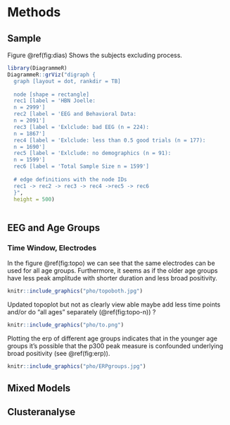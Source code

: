 # Methods {#methods}


## Sample 

Figure \@ref(fig:dias) Shows the subjects excluding process.

```r

library(DiagrammeR)
DiagrammeR::grViz("digraph {
  graph [layout = dot, rankdir = TB]
  
  node [shape = rectangle]        
  rec1 [label = 'HBN Joelle: 
  n = 2999']
  rec2 [label = 'EEG and Behavioral Data:
  n = 2091']
  rec3 [label = 'Exlclude: bad EEG (n = 224):
  n = 1867']
  rec4 [label = 'Exlclude: less than 0.5 good trials (n = 177):
  n = 1690']
  rec5 [label = 'Exlclude: no demographics (n = 91):
  n = 1599']
  rec6 [label = 'Total Sample Size n = 1599']
  
  # edge definitions with the node IDs
  rec1 -> rec2 -> rec3 -> rec4 ->rec5 -> rec6
  }",
  height = 500)
  
```



## EEG and Age Groups 

### Time Window, Electrodes 

In the figure \@ref(fig:topo) we can see that the same electrodes can be used for all age groups. Furthermore, it seems as if the older age groups have less peak amplitude with shorter duration and less broad positivity. 

```r
knitr::include_graphics("pho/topoboth.jpg")
```

Updated topoplot but not as clearly view able maybe add less time points and/or do "all ages" separately (\@ref(fig:topo-n)) ? 

```r
knitr::include_graphics("pho/to.png")
```
Plotting the erp of different age groups indicates that in the younger age groups it's possible that the p300 peak measure is confounded underlying broad positivity (see \@ref(fig:erp)). 

```r
knitr::include_graphics("pho/ERPgroups.jpg")
```


## Mixed Models 
## Clusteranalyse 